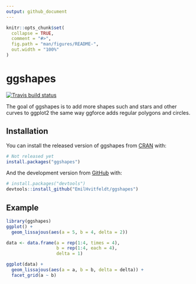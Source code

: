 ```yaml
---
output: github_document
---
```


<!-- README.md is generated from README.Rmd. Please edit that file -->

```r
knitr::opts_chunk$set(
  collapse = TRUE,
  comment = "#>",
  fig.path = "man/figures/README-",
  out.width = "100%"
)
```

# ggshapes

<!-- badges: start -->
[![Travis build status](https://travis-ci.org/EmilHvitfeldt/ggshapes.svg?branch=master)](https://travis-ci.org/EmilHvitfeldt/ggshapes)
<!-- badges: end -->

The goal of ggshapes is to add more shapes such and stars and other curves to ggplot2 the same way ggforce adds regular polygons and circles.

## Installation

You can install the released version of ggshapes from [CRAN](https://CRAN.R-project.org) with:

``` r
# Not released yet
install.packages("ggshapes")
```

And the development version from [GitHub](https://github.com/) with:

``` r
# install.packages("devtools")
devtools::install_github("EmilHvitfeldt/ggshapes")
```
## Example

```r
library(ggshapes)
ggplot() +
  geom_lissajous(aes(a = 5, b = 4, delta = 2))
```

```r
data <- data.frame(a = rep(1:4, times = 4),
                   b = rep(1:4, each = 4),
                   delta = 1)

ggplot(data) +
  geom_lissajous(aes(a = a, b = b, delta = delta)) +
  facet_grid(a ~ b)
```

